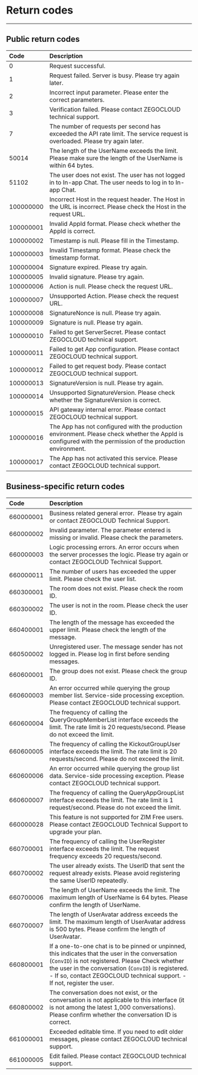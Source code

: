 # Return codes

- - -

## Public return codes

| Code | Description |
| :-- | :-- | 
| 0 | Request successful. |
| 1 | Request failed. Server is busy. Please try again later. |
| 2 | Incorrect input parameter. Please enter the correct parameters. |
| 3 | Verification failed. Please contact ZEGOCLOUD technical support. |
| 7 | The number of requests per second has exceeded the API rate limit. The service request is overloaded. Please try again later. |
| 50014 | The length of the UserName exceeds the limit.  Please make sure the length of the UserName is within 64 bytes. |
| 51102 | The user does not exist. The user has not logged in to In-app Chat. The user needs to log in to In-app Chat. |
| 100000000 | Incorrect Host in the request header. The Host in the URL is incorrect. Please check the Host in the request URL. |
| 100000001 | Invalid AppId format. Please check whether the AppId is correct. |
| 100000002 | Timestamp is null. Please fill in the Timestamp. |
| 100000003 | Invalid Timestamp format. Please check the timestamp format. |
| 100000004 | Signature expired. Please try again. |
| 100000005 | Invalid signature. Please try again. |
| 100000006 | Action is null. Please check the request URL. |
| 100000007 | Unsupported Action. Please check the request URL. |
| 100000008 | SignatureNonce is null. Please try again. |
| 100000009 | Signature is null. Please try again. |
| 100000010 | Failed to get ServerSecret. Please contact ZEGOCLOUD technical support. |
| 100000011 | Failed to get App configuration. Please contact ZEGOCLOUD technical support. |
| 100000012 | Failed to get request body. Please contact ZEGOCLOUD technical support. |
| 100000013 | SignatureVersion is null. Please try again. |
| 100000014 | Unsupported SignatureVersion. Please check whether the SignatureVersion is correct. |
| 100000015 | API gateway internal error. Please contact ZEGOCLOUD technical support. |
| 100000016 | The App has not configured with the production environment. Please check whether the AppId is configured with the permission of the production environment. |
| 100000017 | The App has not activated this service. Please contact ZEGOCLOUD technical support. |


## Business-specific return codes

| Code | Description |
| :-- | :-- | 
| 660000001 | Business related general error.&nbsp; Please try again or contact ZEGOCLOUD Technical Support. |
| 660000002 | Invalid parameter. The parameter entered is missing or invalid. Please check the parameters. |
| 660000003 | Logic processing errors. An error occurs when the server processes the logic. Please try again or contact ZEGOCLOUD Technical Support. |
| 660000011 | The number of users has exceeded the upper limit. Please check the user list. |
| 660300001 | The room does not exist. Please check the room ID. |
| 660300002 | The user is not in the room. Please check the user ID. |
| 660400001 | The length of the message has exceeded the upper limit. Please check the length of the message. |
| 660500002 | Unregistered user. The message sender has not logged in. Please log in first before sending messages. |
| 660600001 | The group does not exist. Please check the group ID.&nbsp; |
| 660600003 | An error occurred while querying the group member list. Service-side processing exception. Please contact ZEGOCLOUD technical support. |
| 660600004 | The frequency of calling the QueryGroupMemberList interface exceeds the limit. The rate limit is 20 requests/second. Please do not exceed the limit. |
| 660600005 | The frequency of calling the KickoutGroupUser interface exceeds the limit. The rate limit is 20 requests/second. Please do not exceed the limit. |
| 660600006 | An error occurred while querying the group list data. Service-side processing exception. Please contact ZEGOCLOUD technical support. |
| 660600007 | The frequency of calling the QueryAppGroupList interface exceeds the limit. The rate limit is 1 request/second. Please do not exceed the limit. |
| 660000028 | This feature is not supported for ZIM Free users. Please contact ZEGOCLOUD Technical Support to upgrade your plan.|
| 660700001 | The frequency of calling the UserRegister interface exceeds the limit. The request frequency exceeds 20 requests/second. |
| 660700002 | The user already exists. The UserID that sent the request already exists. Please avoid registering the same UserID repeatedly. |
| 660700006 | The length of UserName exceeds the limit. The maximum length of UserName is 64 bytes. Please confirm the length of UserName. |
| 660700007 | The length of UserAvatar address exceeds the limit. The maximum length of UserAvatar address is 500 bytes. Please confirm the length of UserAvatar. |
| 660800001 | If a one-to-one chat is to be pinned or unpinned, this indicates that the user in the conversation (`ConvID`) is not registered. Please Check whether the user in the conversation (`ConvID`) is registered. - If so, contact ZEGOCLOUD technical support. - If not, register the user. |
| 660800002 | The conversation does not exist, or the conversation is not applicable to this interface (it is not among the latest 1,000 conversations). Please confirm whether the conversation ID is correct.  |
| 661000001 | Exceeded editable time. If you need to edit older messages, please contact ZEGOCLOUD technical support. |
| 661000005 | Edit failed. Please contact ZEGOCLOUD technical support. |